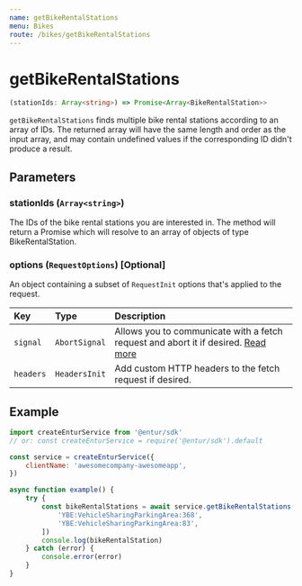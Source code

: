 ```yaml
---
name: getBikeRentalStations
menu: Bikes
route: /bikes/getBikeRentalStations
---
```


# getBikeRentalStations

```typescript
(stationIds: Array<string>) => Promise<Array<BikeRentalStation>>
```

`getBikeRentalStations` finds multiple bike rental stations according to an array of IDs. The returned array will have the same length and order as the input array, and may contain undefined values if the corresponding ID didn't produce a result.

## Parameters

### stationIds (`Array<string>`)

The IDs of the bike rental stations you are interested in. The method will return a Promise which will resolve to an array of objects of type BikeRentalStation.

### options (`RequestOptions`) [Optional]

An object containing a subset of `RequestInit` options that's applied to the request.

| Key      | Type          | Description                                                                                                                                       |
| :------- | :------------ | :------------------------------------------------------------------------------------------------------------------------------------------------ |
| `signal` | `AbortSignal` | Allows you to communicate with a fetch request and abort it if desired. [Read more](https://developer.mozilla.org/en-US/docs/Web/API/AbortSignal) |
| `headers`| `HeadersInit` | Add custom HTTP headers to the fetch request if desired.                                                                                          |

## Example

```javascript
import createEnturService from '@entur/sdk'
// or: const createEnturService = require('@entur/sdk').default

const service = createEnturService({
    clientName: 'awesomecompany-awesomeapp',
})

async function example() {
    try {
        const bikeRentalStations = await service.getBikeRentalStations([
            'YBE:VehicleSharingParkingArea:368',
            'YBE:VehicleSharingParkingArea:83',
        ])
        console.log(bikeRentalStation)
    } catch (error) {
        console.error(error)
    }
}
```
